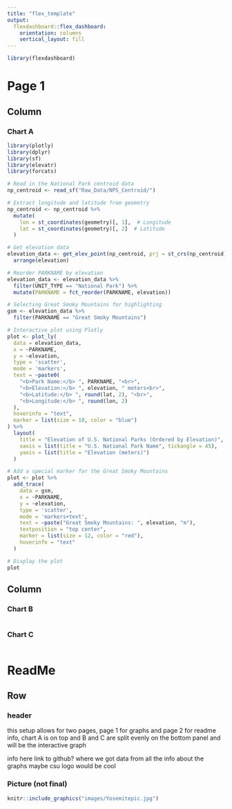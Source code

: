 ```yaml
---
title: "flex_template"
output: 
  flexdashboard::flex_dashboard:
    orientation: columns
    vertical_layout: fill
---
```


```r
library(flexdashboard)
```

# Page 1

## Column {data-width="350"}

### Chart A

```r
library(plotly)
library(dplyr)
library(sf)
library(elevatr)
library(forcats)

# Read in the National Park centroid data
np_centroid <- read_sf("Raw_Data/NPS_Centroid/")

# Extract longitude and latitude from geometry
np_centroid <- np_centroid %>%
  mutate(
    lon = st_coordinates(geometry)[, 1],  # Longitude
    lat = st_coordinates(geometry)[, 2]  # Latitude
  )

# Get elevation data
elevation_data <- get_elev_point(np_centroid, prj = st_crs(np_centroid), src = "aws") %>%
  arrange(elevation)

# Reorder PARKNAME by elevation
elevation_data <- elevation_data %>%
  filter(UNIT_TYPE == "National Park") %>%
  mutate(PARKNAME = fct_reorder(PARKNAME, elevation))

# Selecting Great Smoky Mountains for highlighting
gsm <- elevation_data %>% 
  filter(PARKNAME == "Great Smoky Mountains")

# Interactive plot using Plotly
plot <- plot_ly(
  data = elevation_data,
  x = ~PARKNAME,
  y = ~elevation,
  type = 'scatter',
  mode = 'markers',
  text = ~paste0(
    "<b>Park Name:</b> ", PARKNAME, "<br>",
    "<b>Elevation:</b> ", elevation, " meters<br>",
    "<b>Latitude:</b> ", round(lat, 2), "<br>",
    "<b>Longitude:</b> ", round(lon, 2)
  ),
  hoverinfo = "text",
  marker = list(size = 10, color = "blue")
) %>%
  layout(
    title = "Elevation of U.S. National Parks (Ordered by Elevation)",
    xaxis = list(title = "U.S. National Park Name", tickangle = 45),
    yaxis = list(title = "Elevation (meters)")
  )

# Add a special marker for the Great Smoky Mountains
plot <- plot %>%
  add_trace(
    data = gsm,
    x = ~PARKNAME,
    y = ~elevation,
    type = 'scatter',
    mode = 'markers+text',
    text = ~paste("Great Smoky Mountains: ", elevation, "m"),
    textposition = "top center",
    marker = list(size = 12, color = "red"),
    hoverinfo = "text"
  )

# Display the plot
plot


```

## Column {data-width="350"}

### Chart B

```r

```

### Chart C

```r

```

# ReadMe {data-orientation="rows"}

## Row {data-height="600"}

### header

this setup allows for two pages, page 1 for graphs and page 2 for readme info, chart A is on top and B and C are split evenly on the bottom panel and will be the interactive graph

info here link to github? where we got data from all the info about the graphs maybe csu logo would be cool

### Picture (not final)

```r
knitr::include_graphics("images/Yosemitepic.jpg")
```

</center>

</a>
